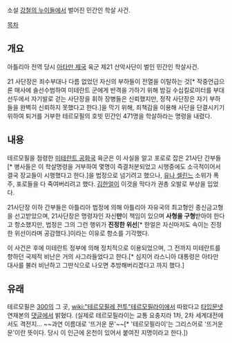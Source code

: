 소설 [[강철의 누이들]]에서 벌어진 민간인 학살 사건.

[[목차]]
== 개요 ==
아틀리아 전역 당시 [[아타만 제국]] 육군 제21 산악사단이 벌인 민간인 학살사건.

21 사단장은 죄수부대나 다름 없었던 자신의 부하들이 전열을 이탈하는 것[* 작중언급으론 매사에 솔선수범하여 미테란트 군에게 반격을 가하기 위해 밤길 수십킬로미터를 부대 선두에서 자기발로 걷는 사단장을 휘하 장병들은 신뢰했지만, 정작 사단장은 자기 부하들을 완벽히 신뢰하지 못했다고 한다.]을 막기 위해, 죄책감을 이용해 사단을 단결시키기 위하여 퇴거를 거부한 테르모필의 호빗 민간인 471명을 학살하라는 명령을 내렸다.

== 내용 ==
테르모필을 점령한 [[미테란트 공화국]] 육군은 이 사실을 알고 포로로 잡은 21사단 간부들[* 병사들은 이 학살명령을 거부하여 몇명이 즉결처분되었고 시행중에도 소극적이어서 결국 장교들이 시행했다고 한다.]을 법정으로 넘기려고 했으나, [[유나 셀린느]] 소위가 폭주, 포로들을 다 죽여버리려고 했다. [[김한얼]]이 이것을 막다가 권총 오발로 부상을 입었다.

21사단장 이하 간부들은 아틀리아 법정에 의해 아틀리아 자유국의 최고형인 종신금고형을 선고받았으며, 21사단장은 명령자인 자신'''만'''이 책임이 있으며 '''사형을 구형'''받아야 한다고 항소했지만, 법정은 그의 그런 행위가 '''진정한 위선'''[* 한얼은 자신마저도 속이는 진정한 위선이라며 공감했다.]이라는 이유로 항소를 기각했다.

이 사건은 후에 미테란트 정부에 의해 정치적으로 이용되었으며, 그 전까지 미테란트를 향하던 국제적 비난은 거의 사그라들었다고 한다.[* 심지어 라스니아 대통령은 아타만 대사를 불러 비난하고 그딴식으로 나오면 추방해버리겠다고 까지 했다.]

== 유래 ==
테르모필은 [[300]]의 그 곳, [[wiki:"테르모필레 전투"테르모필라이]]에서 따왔다고 [[타입문넷]] 연재본의 [[댓글]]에서 밝혔다. (실제로 테르모필라이는 교통 요충지라 1차, 2차 세계대전에서도 격전지... ~~과연 이름대로 '뜨거운 문'~~[* '테르모필라이'는 그리스어로 '뜨거운 문'이란 뜻이다. 당시 이 인근에 온천이 있어서 붙여진 지명이라고 한다.])

